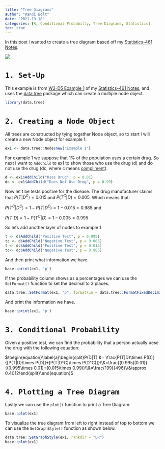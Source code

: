 ```yaml
---
title: "Tree Diagrams"
author: "Randi Bolt"
date: "2021-10-18"
categories: [R, Conditional Probabilty, Tree Diagrams, Statistics]
toc: true
---
```


In this post I wanted to create a tree diagram based off my [Statistics-461 Notes](https://rbolt13.github.io/stat461/). 

![](../../00_img/treediagram.png)

# `1. Set-Up`

This example is from [W3-D5 Example 1](https://rbolt13.github.io/stat461/#Example_1) of my [Statistics-461 Notes](https://rbolt13.github.io/stat461/), and uses the [data.tree](https://cran.r-project.org/web/packages/data.tree/vignettes/data.tree.html) package which can create a multiple node object. 

```r
library(data.tree)
```

# `2. Creating a Node Object`

All trees are constructed by tying together Node object, so to start I will create a new Node object for example 1.

```r
ex1 <- data.tree::Node$new("Example 1")
```

For example 1 we suppose that 1% of the population uses a certain drug. So next I want to `AddChild` to ex1 to show those who use the drug (d) and do not use the drug (dc, where c means [compliment](https://guides.fscj.edu/Statistics/complement#:~:text=The%20complement%20of%20an%20event,P(A%20%E2%88%A9%20B).)). 

```r
d <- ex1$AddChild("Uses Drug", p = 0.01)
dc <- ex1$AddChild("Does Not Use Drug", p = 0.99)
```

Now let t be tests positive for the disease. The drug manufacturer claims that $P(T|D^C)=0.015$ and $P(T^C|D)=0.005$. Which means that: 

$P(T^C|D^C)=1-P(T|D^C)=1-0.015=0.985$ and

$P(T|D)=1-P(T^C|D)=1-0.005=0.995$

So lets add another layer of nodes to example 1.

```r
t <- d$AddChild("Positive Test", p = 0.995)
tc <- d$AddChild("Negative Test", p = 0.005)
t <- dc$AddChild("Positive Test", p = 0.015)
tc<- dc$AddChild("Negative Test", p = 0.985)
```

And then print what information we have. 

```r
base::print(ex1, 'p')
```

If the probability column shows as a percentages we can use the `SetFormat()` function to set the decimal to 3 places.

```r
data.tree::SetFormat(ex1, "p", formatFun = data.tree::FormatFixedDecimal(3))
```

And print the information we have. 

```r
base::print(ex1, 'p')
```

# `3. Conditional Probability`

Given a positive test, we can find the probability that a person actually uese the drug with the following equation: 

$\begin{equation}\label{a}\begin{split}P(D|T) &= \frac{P(T|D)\times P(D)}{[P(T|D)\times P(D)]+[P(T|D^C)\times P(D^C)]}\\&=\frac{(0.995)(0.01)}{(0.995\times 0.01)+(0.015\times 0.99)}\\&=\frac{199}{496}\\&\approx 0.4012\end{split}\end{equation}$


# `4. Plotting a Tree Diagram`

Lastly we can use the `plot()` function to print a Tree Diagram:  

```r
base::plot(ex1)
```

To visualize the tree diagram from left to right instead of top to bottom we can use the `SetGraphStyle()` function as shown below. 

```r
data.tree::SetGraphStyle(ex1, rankdir = "LR")
base::plot(ex1)
```
